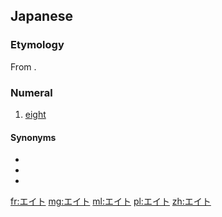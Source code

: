 ==Japanese==

===Etymology===
From {{etyl|en|ja}} {{term|eight|lang=en}}.

===Numeral===
{{ja-pos|numeral}}

# {{context|informal|lang=ja}} [[eight]]

====Synonyms====
* {{l/ja|八|{{furigana|八|はち}}|tr=hachi}}
* {{l/ja|八つ|{{furigana|八|や}}つ|tr=yatsu}}
* {{l/ja|八つ|{{furigana|八|やっ}}つ|tr=yattsu}}

[[fr:エイト]]
[[mg:エイト]]
[[ml:エイト]]
[[pl:エイト]]
[[zh:エイト]]